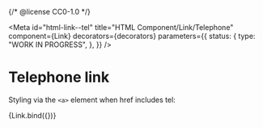 {/* @license CC0-1.0 */}


<Meta
  id="html-link--tel"
  title="HTML Component/Link/Telephone"
  component={Link}
  decorators={decorators}
  parameters={{
    status: {
      type: "WORK IN PROGRESS",
    },
  }}
/>

# Telephone link

Styling via the `<a>` element when href includes tel:

<Canvas>
  <Story
    name="Telephone"
    args={{
      href: "tel:+31555385385",
      textContent: "+31 555 385 385",
    }}
  >
    {Link.bind({})}
  </Story>
</Canvas>
